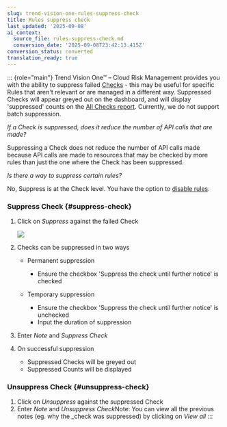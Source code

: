 ```yaml
---
slug: trend-vision-one-rules-suppress-check
title: Rules suppress check
last_updated: '2025-09-08'
ai_context:
  source_file: rules-suppress-check.md
  conversion_date: '2025-09-08T23:42:13.415Z'
conversion_status: converted
translation_ready: true
---
```


::: {role="main"}
Trend Vision One™ – Cloud Risk Management provides you with the ability to suppress failed [Checks](model-check.mdx) - this may be useful for specific Rules that aren't relevant or are managed in a different way. Suppressed Checks will appear greyed out on the dashboard, and will display 'suppressed' counts on the [All Checks report](all-checks-report.mdx). Currently, we do not support batch suppression.

*If a Check is suppressed, does it reduce the number of API calls that are made?*

Suppressing a Check does not reduce the number of API calls made because API calls are made to resources that may be checked by more rules than just the one where the Check has been suppressed.

*Is there a way to suppress certain rules?*

No, Suppress is at the Check level. You have the option to [disable rules](rules-configuration.mdx).

### Suppress Check {#suppress-check}

1.  Click on *Suppress* against the failed Check

    ![](/images/step-1-clicking-on-suppress-kkfwqd=d51eed79-39dd-4f36-8fef-cb5e856379a9.webp)

2.  Checks can be suppressed in two ways

    - Permanent suppression

      - Ensure the checkbox 'Suppress the check until further notice' is checked

    - Temporary suppression

      - Ensure the checkbox 'Suppress the check until further notice' is unchecked
      - Input the duration of suppression

3.  Enter *Note* and *Suppress Check*

4.  On successful suppression

    - Suppressed Checks will be greyed out
    - Suppressed Counts will be displayed

### Unsuppress Check {#unsuppress-check}

1.  Click on *Unsuppress* against the suppressed Check
2.  Enter *Note* and *Unsuppress Check*Note: You can view all the previous notes (eg. why the \_check was suppressed) by clicking on *View all*
:::
